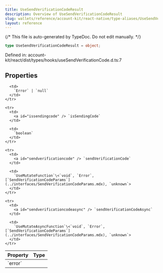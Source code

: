 ```yaml
---
title: UseSendVerificationCodeResult
description: Overview of UseSendVerificationCodeResult
slug: wallets/reference/account-kit/react-native/type-aliases/UseSendVerificationCodeResult
layout: reference
---
```


{/* This file is auto-generated by TypeDoc. Do not edit manually. */}

```ts
type UseSendVerificationCodeResult = object;
```

Defined in: account-kit/react/dist/types/hooks/useSendVerificationCode.d.ts:7

## Properties

<table>
  <thead>
    <tr>
      <th align="left">Property</th>
      <th align="left">Type</th>
    </tr>
  </thead>

  <tbody>
    <tr>
      <td>
        <a id="error" /> `error`
      </td>

      <td>
        `Error` | `null`
      </td>
    </tr>

    <tr>
      <td>
        <a id="issendingcode" /> `isSendingCode`
      </td>

      <td>
        `boolean`
      </td>
    </tr>

    <tr>
      <td>
        <a id="sendverificationcode" /> `sendVerificationCode`
      </td>

      <td>
        `UseMutateFunction`\<`void`, `Error`, [`SendVerificationCodeParams`](../interfaces/SendVerificationCodeParams.mdx), `unknown`>
      </td>
    </tr>

    <tr>
      <td>
        <a id="sendverificationcodeasync" /> `sendVerificationCodeAsync`
      </td>

      <td>
        `UseMutateAsyncFunction`\<`void`, `Error`, [`SendVerificationCodeParams`](../interfaces/SendVerificationCodeParams.mdx), `unknown`>
      </td>
    </tr>

  </tbody>
</table>
